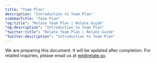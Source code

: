 ```yaml
---
title: "Team Plan"
description: "Introduction to Team Plan"
sidebarTitle: "Team Plan"
"og:title": "Relate Team Plan | Relate Guide"
"og:description": "Introduction to Team Plan"
"twitter:title": "Relate Team Plan | Relate Guide"
"twitter:description": "Introduction to Team Plan"
---
```


We are preparing this document. It will be updated after completion. For related inquiries, please email us at we@relate.so.